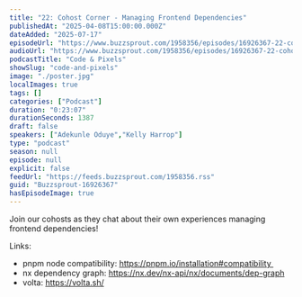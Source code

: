 ```yaml
---
title: "22: Cohost Corner - Managing Frontend Dependencies"
publishedAt: "2025-04-08T15:00:00.000Z"
dateAdded: "2025-07-17"
episodeUrl: "https://www.buzzsprout.com/1958356/episodes/16926367-22-cohost-corner-managing-frontend-dependencies.mp3"
audioUrl: "https://www.buzzsprout.com/1958356/episodes/16926367-22-cohost-corner-managing-frontend-dependencies.mp3"
podcastTitle: "Code & Pixels"
showSlug: "code-and-pixels"
image: "./poster.jpg"
localImages: true
tags: []
categories: ["Podcast"]
duration: "0:23:07"
durationSeconds: 1387
draft: false
speakers: ["Adekunle Oduye","Kelly Harrop"]
type: "podcast"
season: null
episode: null
explicit: false
feedUrl: "https://feeds.buzzsprout.com/1958356.rss"
guid: "Buzzsprout-16926367"
hasEpisodeImage: true
---
```

Join our cohosts as they chat about their own experiences managing frontend dependencies!

Links:

-   pnpm node compatibility: https://pnpm.io/installation#compatibility 
-   nx dependency graph: https://nx.dev/nx-api/nx/documents/dep-graph
-   volta: https://volta.sh/
